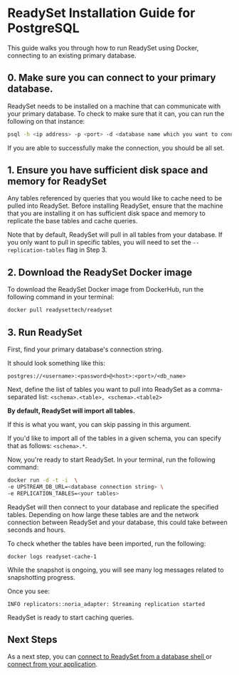 
# ReadySet Installation Guide for PostgreSQL 

This guide walks you through how to run ReadySet using Docker, connecting to an existing primary database.

## 0. Make sure you can connect to your primary database.  

ReadySet needs to be installed on a machine that can communicate with your primary database. To check to make sure that it can, 
you can run the following on that instance:

```sh
psql -h <ip address> -p <port> -d <database name which you want to connect> -U <username of the database server>
```

If you are able to successfully make the connection, you should be all set. 

## 1. Ensure you have sufficient disk space and memory for ReadySet 
Any tables referenced by queries that you would like to cache need to be pulled into ReadySet. Before installing ReadySet, 
ensure that the machine that you are installing it on has sufficient disk space and memory to replicate the base tables and 
cache queries. 


<Callout type="info"> Note that by default, ReadySet will pull in all tables from your database. If you only want to pull in specific
tables, you will need to set the `--replication-tables` flag in Step 3.  </Callout>

## 2. Download the ReadySet Docker image
To download the ReadySet Docker image from DockerHub, run the following command in your terminal:

```sh
docker pull readysettech/readyset
```

## 3.  Run ReadySet


First, find your primary database's connection string. 

It should look something like this: 

```postgres://<username>:<password>@<host>:<port>/<db_name>```

Next, define the list of tables you want to pull into ReadySet as a comma-separated list: 
```<schema>.<table>, <schema>.<table2>```

**By default, ReadySet will import all tables.**

If this is what you want, you can skip passing in this argument. 

If you'd like to import all of the tables in a given schema, you can specify that as follows: ```<schema>.*```. 

Now, you're ready to start ReadySet. In your terminal, run the following command:  

```sh
docker run -d -t -i  \ 
-e UPSTREAM_DB_URL=<database connection string> \
-e REPLICATION_TABLES=<your tables>
```

ReadySet will then connect to your database and replicate the specified tables. Depending on how large these tables
are and the network connection between ReadySet and your database, this could take between seconds and hours. 

To check whether the tables have been imported, run the following: 

```
docker logs readyset-cache-1
```

While the snapshot is ongoing, you will see many log messages related to snapshotting progress.

Once you see:

```
INFO replicators::noria_adapter: Streaming replication started
```

ReadySet is ready to start caching queries.

## Next Steps

As a next step, you can [connect to ReadySet from a database shell ](/get-started/connect/connect-via-database-shell) or [connect from your application](/get-started/connect/connect-an-application-via-an-orm). 

